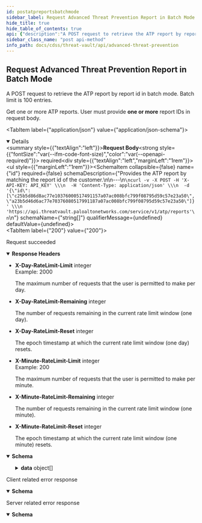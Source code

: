 ```yaml
---
id: postatpreportsbatchmode
sidebar_label: Request Advanced Threat Prevention Report in Batch Mode
hide_title: true
hide_table_of_contents: true
api: {"description":"A POST request to retrieve the ATP report by report id in batch mode. Batch limit is 100 entries.\n\nGet one or more ATP reports.\nUser must provide **one or more** report IDs in request body.\n","operationId":"postatpreportsbatchmode","requestBody":{"content":{"application/json":{"schema":{"example":{"id":["c25b5d86d8ac77e10376000517491157a07ac008bfc799f08795d59c57e23a50","a23b5d46d6ac77e70376080517991187a07ac008bfc799f08795d59c57e23a50"]},"properties":{"id":{"description":"Provides the ATP report by matching the report id of the customer.\n\n---\n```\ncurl -v -X POST -H 'X-API-KEY: API_KEY' \\\n  -H 'Content-Type: application/json' \\\n  -d '{\"id\": [\"c25b5d86d8ac77e10376000517491157a07ac008bfc799f08795d59c57e23a50\", \"a23b5d46d6ac77e70376080517991187a07ac008bfc799f08795d59c57e23a50\"]}' \\\n  'https://api.threatvault.paloaltonetworks.com/service/v1/atp/reports'\n```\n","items":{"type":"string"},"type":"array"}},"type":"object"}}},"required":true},"responses":{"200":{"description":"Request succeeded","content":{"application/json":{"schema":{"type":"object","properties":{"success":{"type":"boolean","description":"The response status.","example":true},"data":{"type":"array","description":"The data of the response.\n","items":{"type":"object","properties":{"report_id":{"type":"string","description":"The id of the ATP report.","example":"c25b5d86d8ac77e10376000517491157a07ac008bfc799f08795d59c57e23a50"},"err_msg":{"type":"string","description":"Any error message related to the report.","example":"Error"},"panos_info":{"type":"object","description":"All related PAN-OS information.","properties":{"fw_hostname":{"type":"string","description":"Firewall Hostname.","example":"fw-1"},"fw_addr_v4":{"type":"string","description":"Firewall MP interface IPv4.","example":"10.0.0.0"},"fw_addr_v6":{"type":"string","description":"Firewall MP interface IPv6. (Can be empty)","example":"2001:0db8:85a3:0000:0000:8a2e:0370:7334"},"fw_app_version":{"type":"string","description":"Firewall Content package version.","example":"8527-12345"},"fw_sw_version":{"type":"string","description":"Firewall PANOS version.","example":"10.2.1"},"fw_serial":{"type":"string","description":"Firewall Serial Number.","example":"000000000000001"},"fw_model":{"type":"string","description":"Firewall model.","example":"PA-VM"}}},"session_info":{"type":"object","description":"All related session information.","properties":{"session_id":{"type":"string","description":"Session ID.","example":"123456"},"session_timestamp":{"type":"string","description":"Session timestamp.","example":"2022-04-11T10:00:00.740261097-07:00"},"flow_info":{"type":"object","properties":{"saddr":{"type":"string","description":"Session source IP address.","example":"1.1.1.1"},"daddr":{"type":"string","description":"Session destination IP address.","example":"1.1.1.2"},"sport":{"type":"string","description":"Session source IP port.","example":"49234"},"dport":{"type":"string","description":"Session destination IP port.","example":"80"},"data_type":{"type":"string","enum":["http","ssl","unknown-tcp","unknown-udp"],"description":"The payload type.","example":"http"}}}}},"transaction_data":{"type":"object","description":"The list of transactions of the session. One session may have one or many transactions.","properties":{"transaction_id":{"type":"string","description":"The transaction id.","example":"0"},"payload_sha256":{"type":"string","description":"The SHA256 hash value of the payload.","example":"a15e20ddc3a0850b64cdc87a23230b51466f9879345435973ce360e80e1f670e"},"reports":{"type":"array","description":"The list of detection service reports.","items":{"type":"object","properties":{"ds_name":{"type":"string","description":"The detection service name.","example":"mlc2-http-ids"},"ds_report":{"type":"object","description":"The list of detection service reports.","properties":{"payload_info":{"type":"object","description":"Optional payload information.","example":{}},"malware_families":{"type":"object","description":"The list of malware families.","properties":{"malware_family_type":{"type":"string","description":"The name/type of the malware family.","example":""},"confidence":{"type":"string","description":"The confidence value.","example":"0.85"}},"example":{}}}},"status":{"type":"string","description":"A flag to indicate the report is ready or not.","example":"ok"}}}}}}}}},"message":{"type":"string","description":"Generic response message.","example":"Successful"}}}}},"headers":{"X-Day-RateLimit-Limit":{"description":"The maximum number of requests that the user is permitted to make per day.","example":2000,"schema":{"type":"integer"}},"X-Day-RateLimit-Remaining":{"description":"The number of requests remaining in the current rate limit window (one day).","schema":{"type":"integer"}},"X-Day-RateLimit-Reset":{"description":"The epoch timestamp at which the current rate limit window (one day) resets.","schema":{"type":"integer"}},"X-Minute-RateLimit-Limit":{"description":"The maximum number of requests that the user is permitted to make per minute.","example":200,"schema":{"type":"integer"}},"X-Minute-RateLimit-Remaining":{"description":"The number of requests remaining in the current rate limit window (one minute).","schema":{"type":"integer"}},"X-Minute-RateLimit-Reset":{"description":"The epoch timestamp at which the current rate limit window (one minute) resets.","schema":{"type":"integer"}}}},"4XX":{"content":{"application/json":{"schema":{"properties":{"message":{"description":"Generic response message.","example":"Error message.","type":"string"},"success":{"description":"The response status.","example":false,"type":"boolean"}},"type":"object"}}},"description":"Client related error response"},"5XX":{"content":{"application/json":{"schema":{"properties":{"message":{"description":"Generic response message.","example":"Error message.","type":"string"},"success":{"description":"The response status.","example":false,"type":"boolean"}},"type":"object"}}},"description":"Server related error response"}},"security":[{"X-API-KEY":[]}],"tags":["Advanced Threat Prevention"],"method":"post","path":"/atp/reports","servers":[{"url":"https://api.threatvault.paloaltonetworks.com/service/v1"}],"jsonRequestBodyExample":{"id":["c25b5d86d8ac77e10376000517491157a07ac008bfc799f08795d59c57e23a50","a23b5d46d6ac77e70376080517991187a07ac008bfc799f08795d59c57e23a50"]},"info":{"version":"1.0","contact":{},"description":"\nThe Advanced Threat Prevention API endpoints require an active subscription to the Advanced Threat Prevention security service. These endpoints can only be accessed using the API key associated with the account that holds the subscription. Attempting to view an unauthorized report ID will not return any results.\n\nList of Advanced Threat Prevention API endpoints:\n1. Link to [Request Advanced Threat Prevention cloud analysis report](advanced-threat-prevention#operation/postatpreportsbatchmode)\n2. Link to [Request Advanced Threat Prevention cloud analysis report PCAP](advanced-threat-prevention#operation/getatppcaps)\n","title":"Advanced Threat Prevention"},"postman":{"name":"Request Advanced Threat Prevention Report in Batch Mode","description":{"content":"A POST request to retrieve the ATP report by report id in batch mode. Batch limit is 100 entries.\n\nGet one or more ATP reports.\nUser must provide **one or more** report IDs in request body.\n","type":"text/plain"},"url":{"path":["atp","reports"],"host":["{{baseUrl}}"],"query":[],"variable":[]},"header":[{"key":"Content-Type","value":"application/json"},{"key":"Accept","value":"application/json"}],"method":"POST","body":{"mode":"raw","raw":"\"\"","options":{"raw":{"language":"json"}}}}}
sidebar_class_name: "post api-method"
info_path: docs/cdss/threat-vault/api/advanced-threat-prevention
---
```



## Request Advanced Threat Prevention Report in Batch Mode



A POST request to retrieve the ATP report by report id in batch mode. Batch limit is 100 entries.

Get one or more ATP reports.
User must provide **one or more** report IDs in request body.


<MimeTabs><TabItem label={"application/json"} value={"application/json-schema"}><details style={{}} data-collapsed={false} open={true}><summary style={{"textAlign":"left"}}><strong>Request Body</strong><strong style={{"fontSize":"var(--ifm-code-font-size)","color":"var(--openapi-required)"}}> required</strong></summary><div style={{"textAlign":"left","marginLeft":"1rem"}}></div><ul style={{"marginLeft":"1rem"}}><SchemaItem collapsible={false} name={"id"} required={false} schemaDescription={"Provides the ATP report by matching the report id of the customer.\n\n---\n```\ncurl -v -X POST -H 'X-API-KEY: API_KEY' \\\n  -H 'Content-Type: application/json' \\\n  -d '{\"id\": [\"c25b5d86d8ac77e10376000517491157a07ac008bfc799f08795d59c57e23a50\", \"a23b5d46d6ac77e70376080517991187a07ac008bfc799f08795d59c57e23a50\"]}' \\\n  'https://api.threatvault.paloaltonetworks.com/service/v1/atp/reports'\n```\n"} schemaName={"string[]"} qualifierMessage={undefined} defaultValue={undefined}></SchemaItem></ul></details></TabItem></MimeTabs><div><ApiTabs><TabItem label={"200"} value={"200"}><div>

Request succeeded

</div><details style={{"textAlign":"left","marginBottom":"1rem"}} data-collaposed={false} open={true}><summary style={{}}><strong>Response Headers</strong></summary><ul style={{"marginLeft":"1rem"}}><li class={"schemaItem"}><summary style={{}}><strong>X-Day-RateLimit-Limit</strong><span style={{"opacity":"0.6"}}> integer</span></summary><div><div style={{"marginTop":".5rem","marginBottom":".5rem"}}>Example: 2000

The maximum number of requests that the user is permitted to make per day.

</div></div></li><li class={"schemaItem"}><summary style={{}}><strong>X-Day-RateLimit-Remaining</strong><span style={{"opacity":"0.6"}}> integer</span></summary><div><div style={{"marginTop":".5rem","marginBottom":".5rem"}}>

The number of requests remaining in the current rate limit window (one day).

</div></div></li><li class={"schemaItem"}><summary style={{}}><strong>X-Day-RateLimit-Reset</strong><span style={{"opacity":"0.6"}}> integer</span></summary><div><div style={{"marginTop":".5rem","marginBottom":".5rem"}}>

The epoch timestamp at which the current rate limit window (one day) resets.

</div></div></li><li class={"schemaItem"}><summary style={{}}><strong>X-Minute-RateLimit-Limit</strong><span style={{"opacity":"0.6"}}> integer</span></summary><div><div style={{"marginTop":".5rem","marginBottom":".5rem"}}>Example: 200

The maximum number of requests that the user is permitted to make per minute.

</div></div></li><li class={"schemaItem"}><summary style={{}}><strong>X-Minute-RateLimit-Remaining</strong><span style={{"opacity":"0.6"}}> integer</span></summary><div><div style={{"marginTop":".5rem","marginBottom":".5rem"}}>

The number of requests remaining in the current rate limit window (one minute).

</div></div></li><li class={"schemaItem"}><summary style={{}}><strong>X-Minute-RateLimit-Reset</strong><span style={{"opacity":"0.6"}}> integer</span></summary><div><div style={{"marginTop":".5rem","marginBottom":".5rem"}}>

The epoch timestamp at which the current rate limit window (one minute) resets.

</div></div></li></ul></details><div><MimeTabs groupId={"mime-type"}><TabItem label={"application/json"} value={"application/json"}><SchemaTabs groupId={"schema-tabs"}><TabTtem label={"Schema"} value={"Schema"}><details style={{}} data-collapsed={false} open={true}><summary style={{"textAlign":"left"}}><strong>Schema</strong></summary><div style={{"textAlign":"left","marginLeft":"1rem"}}></div><ul style={{"marginLeft":"1rem"}}><SchemaItem collapsible={false} name={"success"} required={false} schemaDescription={"The response status."} schemaName={"boolean"} qualifierMessage={undefined} defaultValue={undefined}></SchemaItem><SchemaItem collapsible={true} className={"schemaItem"}><details style={{}}><summary style={{}}><strong>data</strong><span style={{"opacity":"0.6"}}> object[]</span></summary><div style={{"marginLeft":"1rem"}}><div style={{"marginTop":".5rem","marginBottom":".5rem"}}>

The data of the response.


</div><SchemaItem collapsible={false} name={"report_id"} required={false} schemaDescription={"The id of the ATP report."} schemaName={"string"} qualifierMessage={undefined} defaultValue={undefined}></SchemaItem><SchemaItem collapsible={false} name={"err_msg"} required={false} schemaDescription={"Any error message related to the report."} schemaName={"string"} qualifierMessage={undefined} defaultValue={undefined}></SchemaItem><SchemaItem collapsible={true} className={"schemaItem"}><details style={{}}><summary style={{}}><strong>panos_info</strong><span style={{"opacity":"0.6"}}> object</span></summary><div style={{"marginLeft":"1rem"}}><div style={{"marginTop":".5rem","marginBottom":".5rem"}}>

All related PAN-OS information.

</div><SchemaItem collapsible={false} name={"fw_hostname"} required={false} schemaDescription={"Firewall Hostname."} schemaName={"string"} qualifierMessage={undefined} defaultValue={undefined}></SchemaItem><SchemaItem collapsible={false} name={"fw_addr_v4"} required={false} schemaDescription={"Firewall MP interface IPv4."} schemaName={"string"} qualifierMessage={undefined} defaultValue={undefined}></SchemaItem><SchemaItem collapsible={false} name={"fw_addr_v6"} required={false} schemaDescription={"Firewall MP interface IPv6. (Can be empty)"} schemaName={"string"} qualifierMessage={undefined} defaultValue={undefined}></SchemaItem><SchemaItem collapsible={false} name={"fw_app_version"} required={false} schemaDescription={"Firewall Content package version."} schemaName={"string"} qualifierMessage={undefined} defaultValue={undefined}></SchemaItem><SchemaItem collapsible={false} name={"fw_sw_version"} required={false} schemaDescription={"Firewall PANOS version."} schemaName={"string"} qualifierMessage={undefined} defaultValue={undefined}></SchemaItem><SchemaItem collapsible={false} name={"fw_serial"} required={false} schemaDescription={"Firewall Serial Number."} schemaName={"string"} qualifierMessage={undefined} defaultValue={undefined}></SchemaItem><SchemaItem collapsible={false} name={"fw_model"} required={false} schemaDescription={"Firewall model."} schemaName={"string"} qualifierMessage={undefined} defaultValue={undefined}></SchemaItem></div></details></SchemaItem><SchemaItem collapsible={true} className={"schemaItem"}><details style={{}}><summary style={{}}><strong>session_info</strong><span style={{"opacity":"0.6"}}> object</span></summary><div style={{"marginLeft":"1rem"}}><div style={{"marginTop":".5rem","marginBottom":".5rem"}}>

All related session information.

</div><SchemaItem collapsible={false} name={"session_id"} required={false} schemaDescription={"Session ID."} schemaName={"string"} qualifierMessage={undefined} defaultValue={undefined}></SchemaItem><SchemaItem collapsible={false} name={"session_timestamp"} required={false} schemaDescription={"Session timestamp."} schemaName={"string"} qualifierMessage={undefined} defaultValue={undefined}></SchemaItem><SchemaItem collapsible={true} className={"schemaItem"}><details style={{}}><summary style={{}}><strong>flow_info</strong><span style={{"opacity":"0.6"}}> object</span></summary><div style={{"marginLeft":"1rem"}}><SchemaItem collapsible={false} name={"saddr"} required={false} schemaDescription={"Session source IP address."} schemaName={"string"} qualifierMessage={undefined} defaultValue={undefined}></SchemaItem><SchemaItem collapsible={false} name={"daddr"} required={false} schemaDescription={"Session destination IP address."} schemaName={"string"} qualifierMessage={undefined} defaultValue={undefined}></SchemaItem><SchemaItem collapsible={false} name={"sport"} required={false} schemaDescription={"Session source IP port."} schemaName={"string"} qualifierMessage={undefined} defaultValue={undefined}></SchemaItem><SchemaItem collapsible={false} name={"dport"} required={false} schemaDescription={"Session destination IP port."} schemaName={"string"} qualifierMessage={undefined} defaultValue={undefined}></SchemaItem><SchemaItem collapsible={false} name={"data_type"} required={false} schemaDescription={"The payload type."} schemaName={"string"} qualifierMessage={"**Possible values:** [`http`, `ssl`, `unknown-tcp`, `unknown-udp`]"} defaultValue={undefined}></SchemaItem></div></details></SchemaItem></div></details></SchemaItem><SchemaItem collapsible={true} className={"schemaItem"}><details style={{}}><summary style={{}}><strong>transaction_data</strong><span style={{"opacity":"0.6"}}> object</span></summary><div style={{"marginLeft":"1rem"}}><div style={{"marginTop":".5rem","marginBottom":".5rem"}}>

The list of transactions of the session. One session may have one or many transactions.

</div><SchemaItem collapsible={false} name={"transaction_id"} required={false} schemaDescription={"The transaction id."} schemaName={"string"} qualifierMessage={undefined} defaultValue={undefined}></SchemaItem><SchemaItem collapsible={false} name={"payload_sha256"} required={false} schemaDescription={"The SHA256 hash value of the payload."} schemaName={"string"} qualifierMessage={undefined} defaultValue={undefined}></SchemaItem><SchemaItem collapsible={true} className={"schemaItem"}><details style={{}}><summary style={{}}><strong>reports</strong><span style={{"opacity":"0.6"}}> object[]</span></summary><div style={{"marginLeft":"1rem"}}><div style={{"marginTop":".5rem","marginBottom":".5rem"}}>

The list of detection service reports.

</div><SchemaItem collapsible={false} name={"ds_name"} required={false} schemaDescription={"The detection service name."} schemaName={"string"} qualifierMessage={undefined} defaultValue={undefined}></SchemaItem><SchemaItem collapsible={true} className={"schemaItem"}><details style={{}}><summary style={{}}><strong>ds_report</strong><span style={{"opacity":"0.6"}}> object</span></summary><div style={{"marginLeft":"1rem"}}><div style={{"marginTop":".5rem","marginBottom":".5rem"}}>

The list of detection service reports.

</div><SchemaItem collapsible={false} name={"payload_info"} required={false} schemaDescription={"Optional payload information."} schemaName={"object"} qualifierMessage={undefined} defaultValue={undefined}></SchemaItem><SchemaItem collapsible={true} className={"schemaItem"}><details style={{}}><summary style={{}}><strong>malware_families</strong><span style={{"opacity":"0.6"}}> object</span></summary><div style={{"marginLeft":"1rem"}}><div style={{"marginTop":".5rem","marginBottom":".5rem"}}>

The list of malware families.

</div><SchemaItem collapsible={false} name={"malware_family_type"} required={false} schemaDescription={"The name/type of the malware family."} schemaName={"string"} qualifierMessage={undefined} defaultValue={undefined}></SchemaItem><SchemaItem collapsible={false} name={"confidence"} required={false} schemaDescription={"The confidence value."} schemaName={"string"} qualifierMessage={undefined} defaultValue={undefined}></SchemaItem></div></details></SchemaItem></div></details></SchemaItem><SchemaItem collapsible={false} name={"status"} required={false} schemaDescription={"A flag to indicate the report is ready or not."} schemaName={"string"} qualifierMessage={undefined} defaultValue={undefined}></SchemaItem></div></details></SchemaItem></div></details></SchemaItem></div></details></SchemaItem><SchemaItem collapsible={false} name={"message"} required={false} schemaDescription={"Generic response message."} schemaName={"string"} qualifierMessage={undefined} defaultValue={undefined}></SchemaItem></ul></details></TabTtem></SchemaTabs></TabItem></MimeTabs></div></TabItem><TabItem label={"4XX"} value={"4XX"}><div>

Client related error response

</div><div><MimeTabs groupId={"mime-type"}><TabItem label={"application/json"} value={"application/json"}><SchemaTabs groupId={"schema-tabs"}><TabTtem label={"Schema"} value={"Schema"}><details style={{}} data-collapsed={false} open={true}><summary style={{"textAlign":"left"}}><strong>Schema</strong></summary><div style={{"textAlign":"left","marginLeft":"1rem"}}></div><ul style={{"marginLeft":"1rem"}}><SchemaItem collapsible={false} name={"message"} required={false} schemaDescription={"Generic response message."} schemaName={"string"} qualifierMessage={undefined} defaultValue={undefined}></SchemaItem><SchemaItem collapsible={false} name={"success"} required={false} schemaDescription={"The response status."} schemaName={"boolean"} qualifierMessage={undefined} defaultValue={undefined}></SchemaItem></ul></details></TabTtem></SchemaTabs></TabItem></MimeTabs></div></TabItem><TabItem label={"5XX"} value={"5XX"}><div>

Server related error response

</div><div><MimeTabs groupId={"mime-type"}><TabItem label={"application/json"} value={"application/json"}><SchemaTabs groupId={"schema-tabs"}><TabTtem label={"Schema"} value={"Schema"}><details style={{}} data-collapsed={false} open={true}><summary style={{"textAlign":"left"}}><strong>Schema</strong></summary><div style={{"textAlign":"left","marginLeft":"1rem"}}></div><ul style={{"marginLeft":"1rem"}}><SchemaItem collapsible={false} name={"message"} required={false} schemaDescription={"Generic response message."} schemaName={"string"} qualifierMessage={undefined} defaultValue={undefined}></SchemaItem><SchemaItem collapsible={false} name={"success"} required={false} schemaDescription={"The response status."} schemaName={"boolean"} qualifierMessage={undefined} defaultValue={undefined}></SchemaItem></ul></details></TabTtem></SchemaTabs></TabItem></MimeTabs></div></TabItem></ApiTabs></div>
      